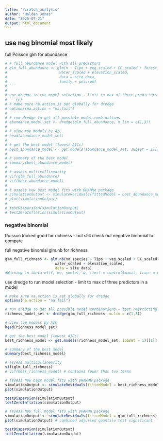 ```yaml
---
title: "scratch_analysis"
author: "Holden Jones"
date: "2025-07-21"
output: html_document
---
```





## use neg binomial most likely

full Poisson glm for abundance
```r
# # full abundance model with all predictors
# glm_full_abundance <- glm(n ~ Tipo + veg_scaled + CC_scaled + forest_scaled + 
#                        water_scaled + elevation_scaled, 
#                        data = site_data,
#                        family = poisson)
# ```
# 
# use dredge to run model selection - limit to max of three predictors in a model
# ```{r}
# # make sure na.action is set globally for dredge
# options(na.action = "na.fail")  
# 
# # run dredge to get all possible model combinations
# abundance_model_set <- dredge(glm_full_abundance, m.lim = c(1,3))
# 
# # view top models by AIC
# head(abundance_model_set)
# 
# # get the best model (lowest AICc)
# best_abundance_model <- get.models(abundance_model_set, subset = 1)[[1]]
# 
# # summary of the best model
# summary(best_abundance_model)
# 
# # assess multicollinearity
# vif(glm_full_abundance)
# vif(best_abundance_model)
# 
# # assess how best model fits with DHARMa package
# simulationOutput <- simulateResiduals(fittedModel = best_abundance_model)
# plot(simulationOutput)
# 
# testDispersion(simulationOutput)
# testZeroInflation(simulationOutput)
```






### negative binomial
Poisson looked good for richness - but still check out negative binomial to compare

full negative binomial glm.nb for richness
```r
glm_full_richness <- glm.nb(no_species ~ Tipo + veg_scaled + CC_scaled + forest_scaled + 
                       water_scaled + elevation_scaled, 
                       data = site_data)
#Warning in theta.ml(Y, mu, sum(w), w, limit = control$maxit, trace = control$trace >  :iteration limit reached
```

use dredge to run model selection - limit to max of three predictors in a model
```r
# make sure na.action is set globally for dredge
options(na.action = "na.fail")  

# run dredge to get all possible model combinations - test restricting or not
richness_model_set <- dredge(glm_full_richness, m.lim = c(1,3))

# view top models by AIC
head(richness_model_set)

# get the best model (lowest AICc)
best_richness_model <- get.models(richness_model_set, subset = 1)[[1]]

# summary of the best model
summary(best_richness_model)

# assess multicollinearity
vif(glm_full_richness)
# vif(best_richness_model) # contains fewer than two terms

# assess how best model fits with DHARMa package
simulationOutput <- simulateResiduals(fittedModel = best_richness_model)
plot(simulationOutput)

testDispersion(simulationOutput)
testZeroInflation(simulationOutput)

# assess how full model fits with DHARMa package
simulationOutput <- simulateResiduals(fittedModel = glm_full_richness)
plot(simulationOutput) # combined adjusted quantile test significant

testDispersion(simulationOutput)
testZeroInflation(simulationOutput)
```